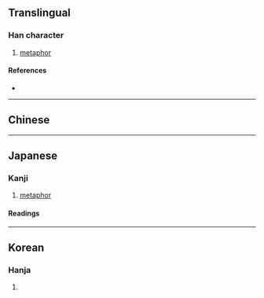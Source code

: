 {{also|喻}}
{{character info}}
==Translingual==

===Han character===
{{Han char|rn=30|rad=口|as=09|sn=12|four=|canj=ROMV|ids=⿰口兪}}

# [[metaphor]]

====References====
* {{Han ref|kx=0200.060|dkj=03979|hdz=10657.080|uh=55A9|ud=21929}}

----

==Chinese==
{{zh-see|喻|v}}

----

==Japanese==

===Kanji===
{{ja-kanji|grade=|rs=口09}}

# [[metaphor]]

====Readings====
{{ja-readings
|on=ゆ
|kun=さと-す, さと-る, たと-える
|nanori=さとり
}}

----

==Korean==

===Hanja===
{{ko-hanja|hangeul=유|rv=yu|mr=yu}}

# {{rfdef|ko|sort=口09}}